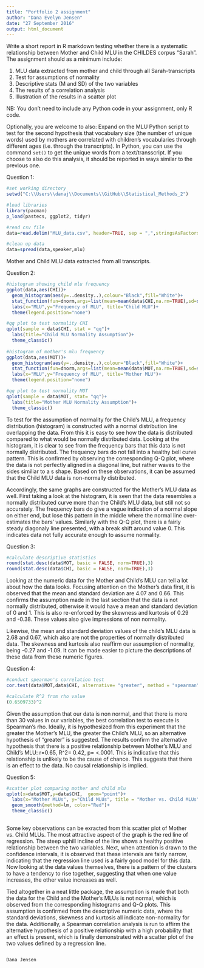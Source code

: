 ```yaml
---
title: "Portfolio 2 assignment"
author: "Dana Evelyn Jensen"
date: "27 September 2016"
output: html_document
---
```


Write a short report in R markdown testing whether there is a systematic relationship between Mother and Child MLU in the CHILDES corpus "Sarah". The assignment should as a minimum include:

1) MLU data extracted from mother and child through all Sarah-transcripts
2) Test for assumptions of normality
3) Descriptive stats (M and SD) of the two variables  
4) The results of a correlation analysis
5) Illustration of the results in a scatter plot 

NB: You don't need to include any Python code in your assignment, only R code.

Optionally, you are welcome to also:
Expand on the MLU Python script to test for the second hypothesis that vocabulary size (the number of unique words) used by mothers are correlated with children's vocabularies through different ages (i.e. through the transcripts). In Python, you can use the command ```set()``` to get the unique words from a text/transscript. If you choose to also do this analysis, it should be reported in ways similar to the previous one.

Question 1:
```r

#set working directory
setwd("C:\\Users\\danaj\\Documents\\GitHub\\Statistical_Methods_2")

#load libraries
library(pacman)
p_load(pastecs, ggplot2, tidyr)

#read csv file
data=read.delim("MLU_data.csv", header=TRUE, sep = ",",stringsAsFactors = FALSE)

#clean up data
data=spread(data,speaker,mlu)

```

Mother and Child MLU data extracted from all transcripts.

Question 2:
```r

#histogram showing child mlu frequency
ggplot(data,aes(CHI))+
  geom_histogram(aes(y=..density..),colour="Black",fill="White")+   
  stat_function(fun=dnorm,args=list(mean=mean(data$CHI,na.rm=TRUE),sd=sd(data$CHI,na.rm=TRUE)),colour="Red",size=1)+   
  labs(x="MLU",y="Frequency of MLU", title="Child MLU")+
  theme(legend.position="none")

#qq plot to test normality CHI
qplot(sample = data$CHI, stat = "qq")+
  labs(title="Child MLU Normality Assumption")+
  theme_classic()
  
#histogram of mother's mlu frequency
ggplot(data,aes(MOT))+
  geom_histogram(aes(y=..density..),colour="Black",fill="White")+   
  stat_function(fun=dnorm,args=list(mean=mean(data$MOT,na.rm=TRUE),sd=sd(data$MOT,na.rm=TRUE)),colour="Red",size=1)+   
  labs(x="MLU",y="Frequency of MLU", title="Mother MLU")+
  theme(legend.position="none")

#qq plot to test normality MOT
qplot(sample = data$MOT, stat= "qq")+
  labs(title="Mother MLU Normality Assumption")+
  theme_classic()

```

To test for the assumption of normality for the Child's MLU, a frequency distribution (histogram) is constructed with a normal distribution line overlapping the data. From this it is easy to see how the data is distributed compared to what would be normally distributed data. Looking at the histogram, it is clear to see from the frequency bars that this data is not normally distributed. The frequency bars do not fall into a healthy bell curve pattern. This is confirmed by observing the corresponding Q-Q plot, where the data is not perfectly aligned in a diagonal line, but rather waves to the sides similiar to a s shape. Based on these observations, it can be assumed that the Child MLU data is non-normally distributed.

Accordingly, the same graphs are constructed for the Mother's MLU data as well. First taking a look at the histogram, it is seen that the data resembles a normally distributed curve more than the Child's MLU data, but still not so accurately. The frequency bars do give a vague indication of a normal slope on either end, but lose this pattern in the middle where the normal line over-estimates the bars' values. Similarly with the Q-Q plot, there is a fairly steady diagonaly line presented, with a break shift around value 0. This indicates data not fully accurate enough to assume normality.

Question 3:
```r
#calculate descriptive statistics
round(stat.desc(data$MOT, basic = FALSE, norm=TRUE),3)
round(stat.desc(data$CHI, basic = FALSE, norm=TRUE),3)

```

Looking at the numeric data for the Mother and Child's MLU can tell a lot about how the data looks. Focusing attention on the Mother's data first, it is observed that the mean and standard deviation are 4.07 and 0.66. This confirms the assumption made in the last section that the data is not normally distributed, otherwise it would have a mean and standard deviation of 0 and 1. This is also re-enforced by the skewness and kurtosis of 0.29 and -0.38. These values also give impressions of non normality.

Likewise, the mean and standard deviation values of the child's MLU data is 2.68 and 0.67, which also are not the properties of normally distributed data. The skewness and kurtosis also reaffirm our assumption of normality, being -0.27 and -1.09. It can be made easier to picture the descriptions of these data from these numeric figures.

Question 4:
```r
#conduct spearman's correlation test
cor.test(data$MOT,data$CHI, alternative= "greater", method = "spearman")

#calculate R^2 from rho value
(0.6509733)^2
```

Given the assumption that our data is non normal, and that there is more than 30 values in our variables, the best correlation test to execute is Spearman's rho. Ideally, it is hypothesized from this experiment that the greater the Mother's MLU, the greater the Child's MLU, so an alternative hypothesis of "greater" is suggested. The results confirm the alternative hypothesis that there is a positive relationship between Mother's MLU and Child's MLU: r=0.65, R^2= 0.42, p= <.0001. This is indicative that this relationship is unlikely to be the cause of chance. This suggests that there is an effect to the data. No causal relationship is implied.

Question 5:
```r
#scatter plot comparing mother and child mlu 
qplot(x=data$MOT,y=data$CHI,  geom="point")+
  labs(x="Mother MLUs", y="Child MLUs", title = "Mother vs. Child MLUs")+
  geom_smooth(method=lm, color="Red")+
  theme_classic()
  
```

Some key observations can be exracted from this scatter plot of Mother vs. Child MLUs. The most attractive aspect of the graph is the red line of regression. The steep uphill incline of the line shows a healthy positive relationship between the two variables. Next, when attention is drawn to the confidence intervals, it is observed that these intervals are fairly narrow, indicating that the regression line used is a fairly good model for this data. Now looking at the data values themselves, there is a pattern of the clusters to have a tendency to rise together, suggesting that when one value increases, the other value increases as well. 

Tied altogether in a neat little package, the assumption is made that both the data for the Child and the Mother's MLUs is not normal, which is observed from the corresponding histograms and Q-Q plots. This assumption is confirmed from the descriptive numeric data, where the standard deviations, skewness and kurtosis all indicate non-normality for the data. Additionally, a Spearman correlation analysis is run to affirm the alternative hypothesis of a positive relationship with a high probability that an effect is present, which is finally demonstrated with a scatter plot of the two values defined by a regression line.

                                                                        Dana Jensen